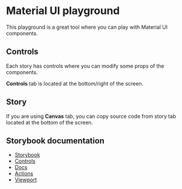 # Material UI playground

This playground is a great tool where you can play with Material UI components.

## Controls

Each story has controls where you can modify some props of the components.

**Controls** tab is located at the bottom/right of the screen.

## Story

If you are using **Canvas** tab, you can copy source code from story tab located at the bottom of the screen.

## Storybook documentation

- [Storybook](https://storybook.js.org/docs/react/get-started/introduction)
- [Controls](https://storybook.js.org/docs/react/essentials/controls)
- [Docs](https://storybook.js.org/docs/react/writing-docs/introduction)
- [Actions](https://storybook.js.org/docs/react/essentials/actions)
- [Viewport](https://storybook.js.org/docs/react/essentials/viewport)
